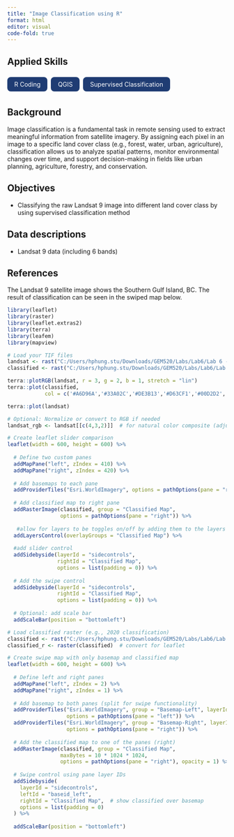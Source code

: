 ```yaml
---
title: "Image Classification using R"
format: html
editor: visual
code-fold: true
---
```


## Applied Skills

<div style="display: flex; flex-wrap: wrap; gap: 0.5rem; margin-bottom: 1.5rem;">

<span style="background-color: #1f3c73; color: white; padding: 0.5rem 1rem; border-radius: 0.5rem;">R Coding</span>

<span style="background-color: #1f3c73; color: white; padding: 0.5rem 1rem; border-radius: 0.5rem;">QGIS</span>

<span style="background-color: #1f3c73; color: white; padding: 0.5rem 1rem; border-radius: 0.5rem;">Supervised Classification</span>

</div>


::: panel-tabset
## Background

Image classification is a fundamental task in remote sensing used to extract meaningful information from satellite imagery.  By assigning each pixel in an image to a specific land cover class (e.g., forest, water, urban, agriculture), classification allows us to analyze spatial patterns, monitor environmental changes over time, and support decision-making in fields like urban planning, agriculture, forestry, and conservation.

## Objectives

- Classifying the raw Landsat 9 image into different land cover class by using supervised classification method

## Data descriptions

- Landsat 9 data (including 6 bands)

## References


:::

The Landsat 9 satellite image shows the Southern Gulf Island, BC. The result of classification can be seen in the swiped map below.

```r

library(leaflet)
library(raster)
library(leaflet.extras2)
library(terra)
library(leafem)
library(mapview)

```

```r
# Load your TIF files
landsat <- rast("C:/Users/hphung.stu/Downloads/GEM520/Labs/Lab6/Lab 6 - Classification/Lab 6 - Classification/data/LC09_L2SP_047026_20240716_20240717_02_T1_SR_BSTACK.tif")
classified <- rast("C:/Users/hphung.stu/Downloads/GEM520/Labs/Lab6/Lab 6 - Classification/Lab 6 - Classification/outputs/classified_map2.tif")
```


```r
terra::plotRGB(landsat, r = 3, g = 2, b = 1, stretch = "lin")
terra::plot(classified,
            col = c('#A6D96A','#33A02C','#DE3B13','#D63CF1','#00D2D2','#F1A026','#2B83BA'))

terra::plot(landsat)
```


```r
# Optional: Normalize or convert to RGB if needed
landsat_rgb <- landsat[[c(4,3,2)]]  # for natural color composite (adjust if needed)

# Create leaflet slider comparison
leaflet(width = 600, height = 600) %>%
  
  # Define two custom panes
  addMapPane("left", zIndex = 410) %>%
  addMapPane("right", zIndex = 420) %>%
  
  # Add basemaps to each pane
  addProviderTiles("Esri.WorldImagery", options = pathOptions(pane = "right")) %>%
  
  # Add classified map to right pane
  addRasterImage(classified, group = "Classified Map",
                 options = pathOptions(pane = "right")) %>%
  
   #allow for layers to be toggles on/off by adding them to the layers control
  addLayersControl(overlayGroups = "Classified Map") %>%
  
  #add slider control
  addSidebyside(layerId = "sidecontrols",
                rightId = "Classified Map",
                options = list(padding = 0)) %>%
  
  # Add the swipe control
  addSidebyside(layerId = "sidecontrols", 
                rightId = "Classified Map",
                options = list(padding = 0)) %>%
  
  # Optional: add scale bar
  addScaleBar(position = "bottomleft")

```

```r

# Load classified raster (e.g., 2020 classification)
classified <- rast("C:/Users/hphung.stu/Downloads/GEM520/Labs/Lab6/Lab 6 - Classification/Lab 6 - Classification/outputs/classified_map2.tif")
classified_r <- raster(classified)  # convert for leaflet

# Create swipe map with only basemap and classified map
leaflet(width = 600, height = 600) %>%
  
  # Define left and right panes
  addMapPane("left", zIndex = 2) %>%
  addMapPane("right", zIndex = 1) %>%
  
  # Add basemap to both panes (split for swipe functionality)
  addProviderTiles("Esri.WorldImagery", group = "Basemap-Left", layerId = "baseid_left",
                   options = pathOptions(pane = "left")) %>%
  addProviderTiles("Esri.WorldImagery", group = "Basemap-Right", layerId = "baseid_right",
                   options = pathOptions(pane = "right")) %>%
  
  # Add the classified map to one of the panes (right)
  addRasterImage(classified, group = "Classified Map",
                 maxBytes = 10 * 1024 * 1024,
                 options = pathOptions(pane = "right"), opacity = 1) %>%
  
  # Swipe control using pane layer IDs
  addSidebyside(
    layerId = "sidecontrols",
    leftId = "baseid_left",
    rightId = "Classified Map",  # show classified over basemap
    options = list(padding = 0)
  ) %>%
  
  addScaleBar(position = "bottomleft")
```


